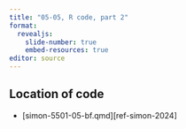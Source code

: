```yaml
---
title: "05-05, R code, part 2"
format: 
  revealjs:
    slide-number: true
    embed-resources: true
editor: source
---
```


## Location of code

-   [simon-5501-05-bf.qmd][ref-simon-2024]
